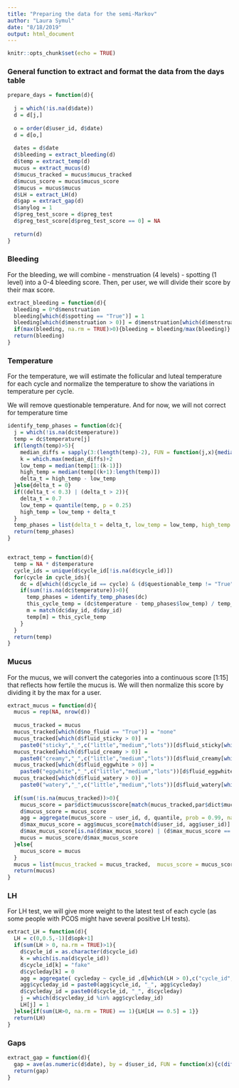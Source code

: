 ```yaml
---
title: "Preparing the data for the semi-Markov"
author: "Laura Symul"
date: "8/18/2019"
output: html_document
---
```


```r
knitr::opts_chunk$set(echo = TRUE)
```



### General function to extract and format the data from the days table

```r
prepare_days = function(d){
  
  j = which(!is.na(d$date))
  d = d[j,]
  
  o = order(d$user_id, d$date)
  d = d[o,]
  
  dates = d$date
  d$bleeding = extract_bleeding(d)
  d$temp = extract_temp(d)
  mucus = extract_mucus(d)
  d$mucus_tracked = mucus$mucus_tracked
  d$mucus_score = mucus$mucus_score
  d$mucus = mucus$mucus
  d$LH = extract_LH(d)
  d$gap = extract_gap(d)
  d$anylog = 1
  d$preg_test_score = d$preg_test
  d$preg_test_score[d$preg_test_score == 0] = NA
  
  return(d)
}
```


### Bleeding

For the bleeding, we will combine
- menstruation (4 levels)
- spotting (1 level)
into a 0-4 bleeding score.
Then, per user, we will divide their score by their max score.

```r
extract_bleeding = function(d){
  bleeding = 0*d$menstruation
  bleeding[which(d$spotting == "True")] = 1
  bleeding[which(d$menstruation > 0)] = d$menstruation[which(d$menstruation > 0)] + 1
  if(max(bleeding, na.rm = TRUE)>0){bleeding = bleeding/max(bleeding)}
  return(bleeding)
}
```

### Temperature

For the temperature, we will estimate the follicular and luteal temperature for each cycle and normalize the temperature to show the variations in temperature per cycle.

We will remove questionable temperature.
And for now, we will not correct for temperature time

```r


identify_temp_phases = function(dc){
  j = which(!is.na(dc$temperature))
  temp = dc$temperature[j]
  if(length(temp)>5){
    median_diffs = sapply(3:(length(temp)-2), FUN = function(j,x){median(x[j:length(x)]) - median(x[1:j])}, temp)
    k = which.max(median_diffs)+2
    low_temp = median(temp[1:(k-1)])
    high_temp = median(temp[(k+1):length(temp)])
    delta_t = high_temp - low_temp
  }else{delta_t = 0}
  if((delta_t < 0.3) | (delta_t > 2)){
    delta_t = 0.7
    low_temp = quantile(temp, p = 0.25)
    high_temp = low_temp + delta_t
  }
  temp_phases = list(delta_t = delta_t, low_temp = low_temp, high_temp = high_temp)
  return(temp_phases)
} 


extract_temp = function(d){
  temp = NA * d$temperature
  cycle_ids = unique(d$cycle_id[!is.na(d$cycle_id)])
  for(cycle in cycle_ids){
    dc = d[which((d$cycle_id == cycle) & (d$questionable_temp != "True")),]
    if(sum(!is.na(dc$temperature))>0){
      temp_phases = identify_temp_phases(dc)
      this_cycle_temp = (dc$temperature - temp_phases$low_temp) / temp_phases$delta_t
      m = match(dc$day_id, d$day_id)
      temp[m] = this_cycle_temp
    }
  }
  return(temp)
}
```



### Mucus

For the mucus, we will convert the categories into a continuous score [1:15] that reflects how fertile the mucus is.
We will then normalize this score by dividing it by the max for a user.

```r

extract_mucus = function(d){
  mucus = rep(NA, nrow(d))
  
  mucus_tracked = mucus
  mucus_tracked[which(d$no_fluid == "True")] = "none"
  mucus_tracked[which(d$fluid_sticky > 0)] = 
    paste0("sticky","_",c("little","medium","lots"))[d$fluid_sticky[which(d$fluid_sticky > 0)]]
  mucus_tracked[which(d$fluid_creamy > 0)] = 
    paste0("creamy","_",c("little","medium","lots"))[d$fluid_creamy[which(d$fluid_creamy > 0)]]
  mucus_tracked[which(d$fluid_eggwhite > 0)] = 
    paste0("eggwhite","_",c("little","medium","lots"))[d$fluid_eggwhite[which(d$fluid_eggwhite > 0)]]
  mucus_tracked[which(d$fluid_watery > 0)] = 
    paste0("watery","_",c("little","medium","lots"))[d$fluid_watery[which(d$fluid_watery > 0)]]
  
  if(sum(!is.na(mucus_tracked))>0){
    mucus_score = par$dict$mucus$score[match(mucus_tracked,par$dict$mucus$type)]
    d$mucus_score = mucus_score
    agg = aggregate(mucus_score ~ user_id, d, quantile, prob = 0.99, na.rm = TRUE)
    d$max_mucus_score = agg$mucus_score[match(d$user_id, agg$user_id)]
    d$max_mucus_score[is.na(d$max_mucus_score) | (d$max_mucus_score == 0)] = 1
    mucus = mucus_score/d$max_mucus_score
  }else{
    mucus_score = mucus
  }
  mucus = list(mucus_tracked = mucus_tracked,  mucus_score = mucus_score, mucus = mucus)
  return(mucus)
}

```

### LH

For LH test, we will give more weight to the latest test of each cycle (as some people with PCOS might have several positive LH tests).


```r

extract_LH = function(d){
  LH = c(0,0.5,-1)[d$opk+1]
  if(sum(LH > 0, na.rm = TRUE)>1){
    d$cycle_id = as.character(d$cycle_id)
    k = which(is.na(d$cycle_id))
    d$cycle_id[k] = "fake"
    d$cycleday[k] = 0
    agg = aggregate( cycleday ~ cycle_id ,d[which(LH > 0),c("cycle_id","cycleday","opk")], max)
    agg$cycleday_id = paste0(agg$cycle_id, "_", agg$cycleday)
    d$cycleday_id = paste0(d$cycle_id, "_", d$cycleday)
    j = which(d$cycleday_id %in% agg$cycleday_id)
    LH[j] = 1
  }else{if(sum(LH>0, na.rm = TRUE) == 1){LH[LH == 0.5] = 1}}
  return(LH)
}

```



### Gaps

```r
extract_gap = function(d){
  gap = ave(as.numeric(d$date), by = d$user_id, FUN = function(x){c(diff(x),NA)})
  return(gap)
}
```


